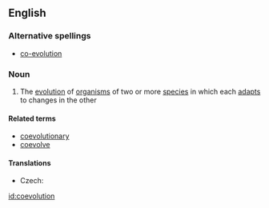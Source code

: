 ==English==

===Alternative spellings===
*[[co-evolution]]

===Noun===
{{wikipedia|co-evolution}}
{{en-noun|-}}

# {{biology}} The [[evolution]] of [[organism]]s of two or more [[species]] in which each [[adapt]]s to changes in the other

====Related terms====
*[[coevolutionary]]
*[[coevolve]]

====Translations====
{{trans-top|evolution featuring mutual adaptation}}
* Czech: {{t-|cs|koevoluce|f}}
{{trans-mid}}
{{trans-bottom}}

[[id:coevolution]]